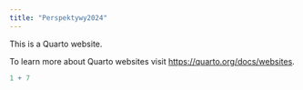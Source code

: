 ```yaml
---
title: "Perspektywy2024"
---
```


This is a Quarto website.

To learn more about Quarto websites visit <https://quarto.org/docs/websites>.

```r
1 + 7
```
